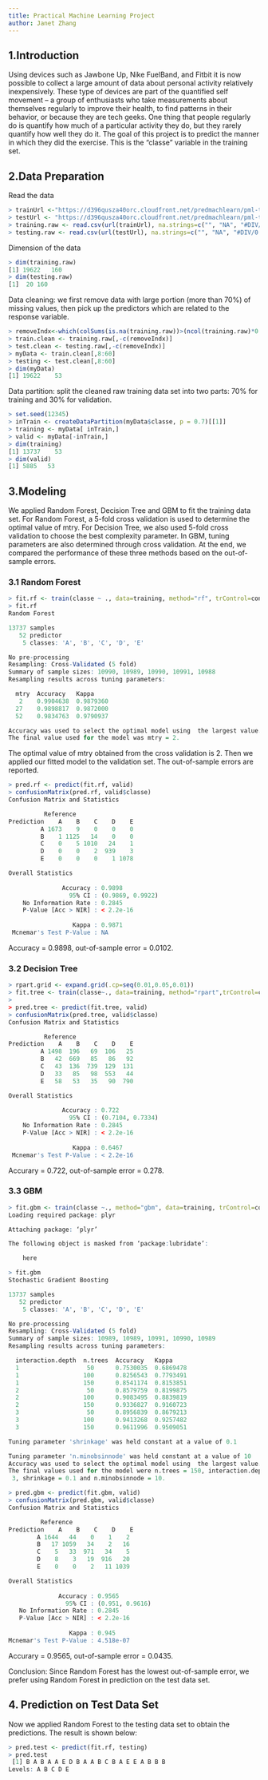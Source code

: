```yaml
---
title: Practical Machine Learning Project
author: Janet Zhang
---
```

## 1.Introduction
Using devices such as Jawbone Up, Nike FuelBand, and Fitbit it is now possible to collect a large amount of data about personal activity relatively inexpensively. These type of devices are part of the quantified self movement – a group of enthusiasts who take measurements about themselves regularly to improve their health, to find patterns in their behavior, or because they are tech geeks. One thing that people regularly do is quantify how much of a particular activity they do, but they rarely quantify how well they do it. The goal of this project is to predict the manner in which they did the exercise. This is the "classe" variable in the training set.

## 2.Data Preparation
Read the data
```r
> trainUrl <-"https://d396qusza40orc.cloudfront.net/predmachlearn/pml-training.csv"
> testUrl <- "https://d396qusza40orc.cloudfront.net/predmachlearn/pml-testing.csv"
> training.raw <- read.csv(url(trainUrl), na.strings=c("", "NA", "#DIV/0!"))
> testing.raw <- read.csv(url(testUrl), na.strings=c("", "NA", "#DIV/0!"))
```
Dimension of the data
```r
> dim(training.raw)
[1] 19622   160
> dim(testing.raw)
[1]  20 160
```
Data cleaning: we first remove data with large portion (more than 70%) of missing values, then pick up the predictors which are related to the response variable.
```r
> removeIndx<-which(colSums(is.na(training.raw))>(ncol(training.raw)*0.7))
> train.clean <- training.raw[,-c(removeIndx)]
> test.clean <- testing.raw[,-c(removeIndx)] 
> myData <- train.clean[,8:60]
> testing <- test.clean[,8:60]
> dim(myData)
[1] 19622    53
```
Data partition: split the cleaned raw training data set into two parts: 70% for training and 30% for validation.
```r
> set.seed(12345)
> inTrain <- createDataPartition(myData$classe, p = 0.7)[[1]]
> training <- myData[ inTrain,]
> valid <- myData[-inTrain,]
> dim(training)
[1] 13737    53
> dim(valid)
[1] 5885   53 
```
## 3.Modeling
We applied Random Forest, Decision Tree and GBM to fit the training data set. For Random Forest, a 5-fold cross validation is used to determine the optimal value of mtry. For Decision Tree, we also used 5-fold cross validation to choose the best complexity parameter. In GBM, tuning parameters are also determined through cross validation. At the end, we compared the performance of these three methods based on the out-of-sample errors.

### 3.1 Random Forest
```r
> fit.rf <- train(classe ~ ., data=training, method="rf", trControl=control, ntree=300)
> fit.rf
Random Forest 

13737 samples
   52 predictor
    5 classes: 'A', 'B', 'C', 'D', 'E' 

No pre-processing
Resampling: Cross-Validated (5 fold) 
Summary of sample sizes: 10990, 10989, 10990, 10991, 10988 
Resampling results across tuning parameters:

  mtry  Accuracy   Kappa    
   2    0.9904638  0.9879360
  27    0.9898817  0.9872000
  52    0.9834763  0.9790937

Accuracy was used to select the optimal model using  the largest value.
The final value used for the model was mtry = 2. 
```
The optimal value of mtry obtained from the cross validation is 2. Then we applied our fitted model to the validation set. The out-of-sample errors are reported.  
```r
> pred.rf <- predict(fit.rf, valid)
> confusionMatrix(pred.rf, valid$classe)
Confusion Matrix and Statistics

          Reference
Prediction    A    B    C    D    E
         A 1673    9    0    0    0
         B    1 1125   14    0    0
         C    0    5 1010   24    1
         D    0    0    2  939    3
         E    0    0    0    1 1078

Overall Statistics
                                          
               Accuracy : 0.9898          
                 95% CI : (0.9869, 0.9922)
    No Information Rate : 0.2845          
    P-Value [Acc > NIR] : < 2.2e-16       
                                          
                  Kappa : 0.9871          
 Mcnemar's Test P-Value : NA              
```
Accuracy = 0.9898, out-of-sample error = 0.0102.

### 3.2 Decision Tree
```r
> rpart.grid <- expand.grid(.cp=seq(0.01,0.05,0.01)) 
> fit.tree <- train(classe~., data=training, method="rpart",trControl=control,tuneGrid=rpart.grid)
> 
> pred.tree <- predict(fit.tree, valid)
> confusionMatrix(pred.tree, valid$classe)
Confusion Matrix and Statistics

          Reference
Prediction    A    B    C    D    E
         A 1498  196   69  106   25
         B   42  669   85   86   92
         C   43  136  739  129  131
         D   33   85   98  553   44
         E   58   53   35   90  790

Overall Statistics
                                          
               Accuracy : 0.722           
                 95% CI : (0.7104, 0.7334)
    No Information Rate : 0.2845          
    P-Value [Acc > NIR] : < 2.2e-16       
                                          
                  Kappa : 0.6467          
 Mcnemar's Test P-Value : < 2.2e-16       
```
Accurary = 0.722, out-of-sample error = 0.278.

### 3.3 GBM
```r
> fit.gbm <- train(classe ~., method="gbm", data=training, trControl=control, verbose=F)
Loading required package: plyr

Attaching package: ‘plyr’

The following object is masked from ‘package:lubridate’:

    here

> fit.gbm
Stochastic Gradient Boosting 

13737 samples
   52 predictor
    5 classes: 'A', 'B', 'C', 'D', 'E' 

No pre-processing
Resampling: Cross-Validated (5 fold) 
Summary of sample sizes: 10989, 10989, 10991, 10990, 10989 
Resampling results across tuning parameters:

  interaction.depth  n.trees  Accuracy   Kappa    
  1                   50      0.7530035  0.6869478
  1                  100      0.8256543  0.7793491
  1                  150      0.8541174  0.8153851
  2                   50      0.8579759  0.8199875
  2                  100      0.9083495  0.8839819
  2                  150      0.9336827  0.9160723
  3                   50      0.8956839  0.8679213
  3                  100      0.9413268  0.9257482
  3                  150      0.9611996  0.9509051

Tuning parameter 'shrinkage' was held constant at a value of 0.1

Tuning parameter 'n.minobsinnode' was held constant at a value of 10
Accuracy was used to select the optimal model using  the largest value.
The final values used for the model were n.trees = 150, interaction.depth =
 3, shrinkage = 0.1 and n.minobsinnode = 10. 
 ```
 
 ```r
> pred.gbm <- predict(fit.gbm, valid)
> confusionMatrix(pred.gbm, valid$classe)
Confusion Matrix and Statistics

          Reference
Prediction    A    B    C    D    E
         A 1644   44    0    1    2
         B   17 1059   34    2   16
         C    5   33  971   34    5
         D    8    3   19  916   20
         E    0    0    2   11 1039

Overall Statistics
                                         
               Accuracy : 0.9565         
                 95% CI : (0.951, 0.9616)
    No Information Rate : 0.2845         
    P-Value [Acc > NIR] : < 2.2e-16      
                                         
                  Kappa : 0.945          
 Mcnemar's Test P-Value : 4.518e-07      

```
Accurary = 0.9565, out-of-sample error = 0.0435.

Conclusion: Since Random Forest has the lowest out-of-sample error, we prefer using Random Forest in prediction on the test data set.

## 4. Prediction on Test Data Set
Now we applied Random Forest to the testing data set to obtain the predictions. The result is shown below:
```r
> pred.test <- predict(fit.rf, testing)
> pred.test
 [1] B A B A A E D B A A B C B A E E A B B B
Levels: A B C D E
```

